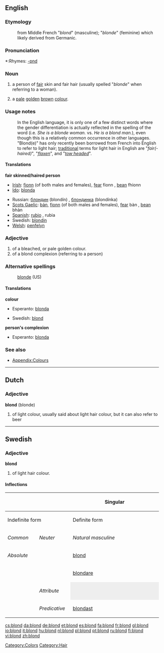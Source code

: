 ==English==

===Etymology===
: from Middle French "''blond''" (masculine); "''blonde''" (feminine) which likely derived from Germanic.

===Pronunciation===
*:Rhymes: [[Rhymes:English:-ɒnd|-ɒnd]]

===Noun===
{{en-noun|s|pl2=blondes}}

# {{UK}} a person of [[fair]] skin and fair hair (usually spelled "''blonde''" when referring to a woman).
# {{UK}} a [[pale]] [[golden]] [[brown]] [[colour]].

===Usage notes===
: In the English language, it is only one of a few distinct words where the gender differentiation is actually reflected in the spelling of the word (i.e. ''She is a blonde woman.'' vs. ''He is a blond man.''), even though this is a relatively common occurrence in other languages. "Blond(e)" has only recently been borrowed from French into English to refer to light hair; [[traditional]] terms for light hair in English are "''fair(-haired)''", "''[[flaxen]]''", and "''[[towhead|tow headed]]''".

====Translations====
'''fair skinned/haired person'''
{{top}}
*[[Irish]]: [[fionn]] (of both males and females), [[fear#Irish|fear]] fionn {{m}}, [[bean#Irish|bean]] fhionn {{f}}
* [[Ido]]: [[blonda]]
{{mid}}
*Russian: [[блондин]] (blondín) {{m}}, [[блондинка]] (blondínka) {{f}}
*[[Scots Gaelic]]: [[bàn]], [[fionn]] (of both males and females), [[fear#Scots Gaelic|fear]] bàn {{m}}, [[bean#Scottish Gaelic|bean]] bhàn {{f}}
*[[Spanish]]: [[rubio]] {{m}}, rubia {{f}}
*Swedish: [[blondin]]
*[[Welsh]]: [[penfelyn]]
{{bottom}}

===Adjective===
{{en-adj-er}}

#of a bleached, or pale golden colour.
#of a blond complexion (referring to a person)

===Alternative spellings===
:[[blonde]] (US)

====Translations====
'''colour'''
{{top}}
*Esperanto: [[blonda]]
{{mid}}
*Swedish: [[blond#Swedish|blond]]
{{bottom}}

'''person's complexion'''
{{top}}
*Esperanto: [[blonda]]
{{mid}}
{{bottom}}

===See also===
*[[Wiktionary_Appendix:Colours|Appendix:Colours]]

[[Category:Colors]]
[[Category:Hair]]

----

==Dutch==
===Adjective===
'''blond''' (blonde)
# of light colour, usually said about light hair colour, but it can also refer to beer

----
==Swedish==
===Adjective===
'''blond'''
# of light hair colour.

====Inflections====
{| border=1 cellspacing=0 
|- bgcolor="#FFFFF0" align=center
! rowspan=3 colspan=2 |
! colspan=4 width=400 | Singular
! rowspan=3 width=100 | Plural
|- bgcolor="#FFFFF0" align=center
! colspan=2 width=200 | Indefinite form
! colspan=2 width=200 | Definite form
|- bgcolor="#FFFFF0" align=center
| width=100 | ''Common''
| width=100 | ''Neuter''
| width=100 | ''Natural masculine''
| width=100 | ''Other''
|- align=center
| bgcolor="#FFFFF0" colspan=2 width=120 | ''Absolute''
| [[blond]]
| [[blont]]
| [[blonde]]
| [[blonda]]
| [[blonda]]
|- align=center
| bgcolor="#FFFFF0" colspan=2 | {{compar}}
| colspan=7 | [[blondare]]
|- align=center
| bgcolor="#FFFFF0" rowspan=2 width=60 | {{superl}}
| bgcolor="#FFFFF0" width=60 | ''Attribute''
| colspan=2 style="background:#eeeeee" |  
| [[blondaste]]
| [[blondaste]]
| [[blondaste]]
|- align=center 
| bgcolor="#FFFFF0" width=60 | ''Predicative''
| colspan=5 | [[blondast]]
|}

[[cs:blond]]
[[da:blond]]
[[de:blond]]
[[et:blond]]
[[es:blond]]
[[fa:blond]]
[[fr:blond]]
[[gl:blond]]
[[io:blond]]
[[it:blond]]
[[hu:blond]]
[[nl:blond]]
[[pl:blond]]
[[pt:blond]]
[[ru:blond]]
[[fi:blond]]
[[vi:blond]]
[[zh:blond]]